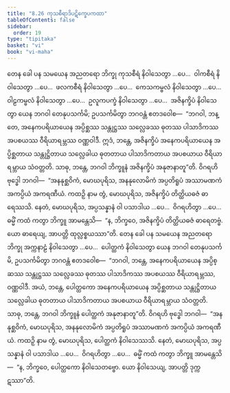 ```yaml
---
title: "8.26 ကုသစီရာဒိပဋိက္ခေပကထာ"
tableOfContents: false
sidebar:
  order: 19
type: "tipitaka"
basket: "vi"
book: "vi-maha"
---
```



<DynamicBreadcrumb />

<Division number="371" book="vi-maha">

<Paragraph number="1718" book="vi-maha">
တေန ခေါ ပန သမယေန အညတရော ဘိက္ခု ကုသစီရံ နိဝါသေတွာ …ပေ…  ဝါကစီရံ နိဝါသေတွာ …ပေ…  ဖလကစီရံ နိဝါသေတွာ …ပေ…  ကေသကမ္ဗလံ နိဝါသေတွာ …ပေ…  ဝါဠကမ္ဗလံ နိဝါသေတွာ …ပေ…  ဥလူကပက္ခံ နိဝါသေတွာ …ပေ…  အဇိနက္ခိပံ နိဝါသေတွာ ယေန ဘဂဝါ တေနုပသင်္ကမိ; ဥပသင်္ကမိတွာ ဘဂဝန္တံ ဧတဒဝေါစ—  “ဘဂဝါ, ဘန္တေ, အနေကပရိယာယေန အပ္ပိစ္ဆဿ သန္တုဋ္ဌဿ သလ္လေခဿ ဓုတဿ ပါသာဒိကဿ အပစယဿ ဝီရိယာရမ္ဘဿ ဝဏ္ဏဝါဒီ. ဣဒံ, ဘန္တေ, အဇိနက္ခိပံ အနေကပရိယာယေန အပ္ပိစ္ဆတာယ သန္တုဋ္ဌိတာယ သလ္လေခါယ ဓုတတာယ ပါသာဒိကတာယ အပစယာယ ဝီရိယာရမ္ဘာယ သံဝတ္တတိ. သာဓု, ဘန္တေ, ဘဂဝါ ဘိက္ခူနံ အဇိနက္ခိပံ အနုဇာနာတူ”တိ. ဝိဂရဟိ ဗုဒ္ဓေါ ဘဂဝါ—  “အနနုစ္ဆဝိကံ, မောဃပုရိသ, အနနုလောမိကံ အပ္ပတိရူပံ အဿာမဏကံ အကပ္ပိယံ အကရဏီယံ. ကထဉှိ နာမ တွံ, မောဃပုရိသ, အဇိနက္ခိပံ တိတ္ထိယဓဇံ ဓာရေဿသိ. နေတံ, မောဃပုရိသ, အပ္ပသန္နာနံ ဝါ ပသာဒါယ …ပေ…  ဝိဂရဟိတွာ …ပေ…  ဓမ္မိံ ကထံ ကတွာ ဘိက္ခူ အာမန္တေသိ—  “န, ဘိက္ခဝေ, အဇိနက္ခိပံ တိတ္ထိယဓဇံ ဓာရေတဗ္ဗံ. ယော ဓာရေယျ, အာပတ္တိ ထုလ္လစ္စယဿာ”တိ.
</Paragraph>

<Paragraph number="1719" book="vi-maha">
တေန ခေါ ပန သမယေန အညတရော ဘိက္ခု အက္ကနာဠံ နိဝါသေတွာ …ပေ…  ပေါတ္ထကံ နိဝါသေတွာ ယေန ဘဂဝါ တေနုပသင်္ကမိ, ဥပသင်္ကမိတွာ ဘဂဝန္တံ ဧတဒဝေါစ—  “ဘဂဝါ, ဘန္တေ, အနေကပရိယာယေန အပ္ပိစ္ဆဿ သန္တုဋ္ဌဿ သလ္လေခဿ ဓုတဿ ပါသာဒိကဿ အပစယဿ ဝီရိယာရမ္ဘဿ, ဝဏ္ဏဝါဒီ. အယံ, ဘန္တေ, ပေါတ္ထကော အနေကပရိယာယေန အပ္ပိစ္ဆတာယ သန္တုဋ္ဌိတာယ သလ္လေခါယ ဓုတတာယ ပါသာဒိကတာယ အပစယာယ ဝီရိယာရမ္ဘာယ သံဝတ္တတိ. သာဓု, ဘန္တေ, ဘဂဝါ ဘိက္ခူနံ ပေါတ္ထကံ အနုဇာနာတူ”တိ. ဝိဂရဟိ ဗုဒ္ဓေါ ဘဂဝါ—  “အနနုစ္ဆဝိကံ, မောဃပုရိသ, အနနုလောမိကံ အပ္ပတိရူပံ အဿာမဏကံ အကပ္ပိယံ အကရဏီယံ. ကထဉှိ နာမ တွံ, မောဃပုရိသ, ပေါတ္ထကံ နိဝါသေဿသိ. နေတံ, မောဃပုရိသ, အပ္ပသန္နာနံ ဝါ ပသာဒါယ …ပေ…  ဝိဂရဟိတွာ …ပေ…  ဓမ္မိံ ကထံ ကတွာ ဘိက္ခူ အာမန္တေသိ—  “န, ဘိက္ခဝေ, ပေါတ္ထကော နိဝါသေတဗ္ဗော. ယော နိဝါသေယျ, အာပတ္တိ ဒုက္ကဋဿာ”တိ.
</Paragraph>
</Division>